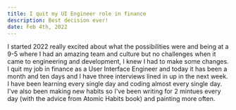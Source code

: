 ```yaml
---
title: I quit my UI Engineer role in finance
description: Best decision ever!
date: Feb 4th, 2022
---
```


I started 2022 really excited about what the possibilities were and being at a 9-5 where I had an amazing team and culture but no challenges when it came to engineering and development, I knew I had to make some changes. I quit my job in finance as a User Interface Engineer and today it has been a month and ten days and I have three interviews lined in up in the next week.
I have been learning every single day and coding almost every single day. I've also been making new habits so I've been writing for 2 mintues every day (with the advice from Atomic Habits book) and painting more often.
